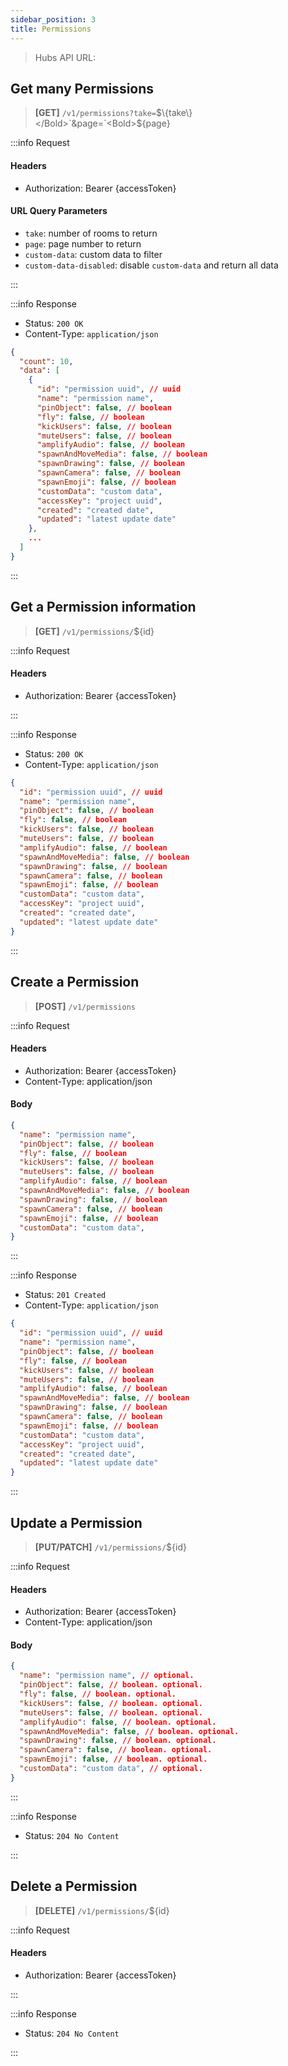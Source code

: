 ```yaml
---
sidebar_position: 3
title: Permissions
---
```



> Hubs API URL: <a><APIUrl /></a>

## Get many Permissions

> **[GET]** `/v1/permissions?take=`<Bold>$\{take\}</Bold>`&page=`<Bold>$\{page\}</Bold>

:::info Request

#### Headers
- Authorization: Bearer {accessToken}

#### URL Query Parameters
- `take`: number of rooms to return
- `page`: page number to return
- `custom-data`: custom data to filter
- `custom-data-disabled`: disable `custom-data` and return all data

:::

:::info Response

- Status: `200 OK`
- Content-Type: `application/json`

```json
{
  "count": 10,
  "data": [
    {
      "id": "permission uuid", // uuid
      "name": "permission name",
      "pinObject": false, // boolean
      "fly": false, // boolean
      "kickUsers": false, // boolean
      "muteUsers": false, // boolean
      "amplifyAudio": false, // boolean
      "spawnAndMoveMedia": false, // boolean
      "spawnDrawing": false, // boolean
      "spawnCamera": false, // boolean
      "spawnEmoji": false, // boolean
      "customData": "custom data",
      "accessKey": "project uuid",
      "created": "created date",
      "updated": "latest update date"
    },
    ...
  ]
}
```

:::

## Get a Permission information

> **[GET]** `/v1/permissions/`<Bold>$\{id\}</Bold>

:::info Request

#### Headers
- Authorization: Bearer {accessToken}

:::

:::info Response

- Status: `200 OK`
- Content-Type: `application/json`

```json
{
  "id": "permission uuid", // uuid
  "name": "permission name",
  "pinObject": false, // boolean
  "fly": false, // boolean
  "kickUsers": false, // boolean
  "muteUsers": false, // boolean
  "amplifyAudio": false, // boolean
  "spawnAndMoveMedia": false, // boolean
  "spawnDrawing": false, // boolean
  "spawnCamera": false, // boolean
  "spawnEmoji": false, // boolean
  "customData": "custom data",
  "accessKey": "project uuid",
  "created": "created date",
  "updated": "latest update date"
}
```

:::

## Create a Permission

> **[POST]** `/v1/permissions`

:::info Request

#### Headers
- Authorization: Bearer {accessToken}
- Content-Type: application/json

#### Body
```json
{
  "name": "permission name",
  "pinObject": false, // boolean
  "fly": false, // boolean
  "kickUsers": false, // boolean
  "muteUsers": false, // boolean
  "amplifyAudio": false, // boolean
  "spawnAndMoveMedia": false, // boolean
  "spawnDrawing": false, // boolean
  "spawnCamera": false, // boolean
  "spawnEmoji": false, // boolean
  "customData": "custom data",
}
```

:::

:::info Response

- Status: `201 Created`
- Content-Type: `application/json`

```json
{
  "id": "permission uuid", // uuid
  "name": "permission name",
  "pinObject": false, // boolean
  "fly": false, // boolean
  "kickUsers": false, // boolean
  "muteUsers": false, // boolean
  "amplifyAudio": false, // boolean
  "spawnAndMoveMedia": false, // boolean
  "spawnDrawing": false, // boolean
  "spawnCamera": false, // boolean
  "spawnEmoji": false, // boolean
  "customData": "custom data",
  "accessKey": "project uuid",
  "created": "created date",
  "updated": "latest update date"
}
```

:::

## Update a Permission

> **[PUT/PATCH]** `/v1/permissions/`<Bold>$\{id\}</Bold>

:::info Request

#### Headers
- Authorization: Bearer {accessToken}
- Content-Type: application/json

#### Body
```json
{
  "name": "permission name", // optional.
  "pinObject": false, // boolean. optional.
  "fly": false, // boolean. optional.
  "kickUsers": false, // boolean. optional.
  "muteUsers": false, // boolean. optional.
  "amplifyAudio": false, // boolean. optional.
  "spawnAndMoveMedia": false, // boolean. optional.
  "spawnDrawing": false, // boolean. optional.
  "spawnCamera": false, // boolean. optional.
  "spawnEmoji": false, // boolean. optional.
  "customData": "custom data", // optional.
}
```

:::

:::info Response

- Status: `204 No Content`

:::

## Delete a Permission

> **[DELETE]** `/v1/permissions/`<Bold>$\{id\}</Bold>

:::info Request

#### Headers
- Authorization: Bearer {accessToken}

:::

:::info Response

- Status: `204 No Content`

:::
